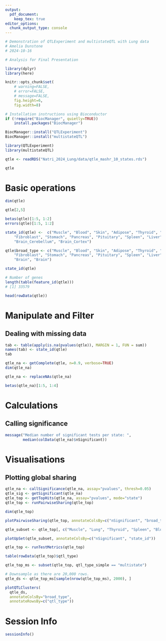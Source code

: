 ```yaml
---
output: 
  pdf_document:
    keep_tex: true
editor_options: 
  chunk_output_type: console
---
```


\newcommand\textpkg[1]{\textbf{\texttt{#1}}}

\LARGE

```r
# Demonstration of QTLExperiment and multistateQTL with Lung data
# Amelia Dunstone
# 2024-10-16

# Analysis for Final Presentation
```

```r
library(dplyr)
library(here)
```

```r
knitr::opts_chunk$set(
    # warning=FALSE, 
    # error=FALSE, 
    # message=FALSE, 
    fig.height=6, 
    fig.width=8)
```


```r
# Installation instructions using Bioconductor
if (!require("BiocManager", quietly=TRUE))
    install.packages("BiocManager")

BiocManager::install("QTLExperiment")
BiocManager::install("multistateQTL")
```

```r
library(QTLExperiment)
library(multistateQTL)
```

```r
qtle <- readRDS("Natri_2024_Lung/data/qtle_mashr_10_states.rds")
```


```r
qtle
```

\newpage

# Basic operations

```r
dim(qtle)
```

```r
qtle[2,5]
```


```r
betas(qtle)[1:5, 1:2]
errors(qtle)[1:5, 1:2]
```


```r
state_id(qtle) <-  c("Muscle", "Blood", "Skin", "Adipose", "Thyroid", "Lung",
    "Fibroblast", "Stomach", "Pancreas", "Pituitary", "Spleen", "Liver", 
    "Brain_Cerebellum", "Brain_Cortex")
```

```r
qtle$broad_type <- c("Muscle", "Blood", "Skin", "Adipose", "Thyroid", "Lung",
    "Fibroblast", "Stomach", "Pancreas", "Pituitary", "Spleen", "Liver", 
    "Brain", "Brain")
```


```r
state_id(qtle)

# Number of genes
length(table(feature_id(qtle)))
# [1] 33579
```

```r
head(rowData(qtle))
```

\newpage

# Manipulate and Filter

## Dealing with missing data


```r
tab <- table(apply(is.na(pvalues(qtle)), MARGIN = 1, FUN = sum)) 
names(tab) <- state_id(qtle)
tab
```

```r
qtle_na <- getComplete(qtle, n=0.9, verbose=TRUE)
dim(qtle_na)
```

```r
qtle_na <- replaceNAs(qtle_na)
```

```r
betas(qtle_na)[1:5, 1:4]
```

\newpage

# Calculations

## Calling significance

```r
message("Median number of significant tests per state: ", 
        median(colData(qtle_na)$nSignificant))
```

# Visualisations

## Plotting global sharing

```r
qtle_na <- callSignificance(qtle_na, assay="pvalues", thresh=0.05)
qtle_sig <- getSignificant(qtle_na)
qtle_top <- getTopHits(qtle_na, assay="pvalues", mode="state")
qtle_top <- runPairwiseSharing(qtle_top)

dim(qtle_top)

plotPairwiseSharing(qtle_top, annotateColsBy=c("nSignificant", "broad_type"))
```


\newpage

```r
qtle_subset <- qtle_top[, c("Muscle", "Lung", "Thyroid", "Spleen", "Blood")]

plotUpSet(qtle_subset, annotateColsBy=c("nSignificant", "state_id"))
```


```r
qtle_top <- runTestMetrics(qtle_top)

table(rowData(qtle_top)$qtl_type)
```

```r
qtle_top_ms <- subset(qtle_top, qtl_type_simple == "multistate")

# Downsample as there are 20,000 rows. 
qtle_ds <- qtle_top_ms[sample(nrow(qtle_top_ms), 2000), ]

plotQTLClusters(
  qtle_ds, 
  annotateColsBy="broad_type",
  annotateRowsBy=c("qtl_type"))
```



# Session Info

```r
sessionInfo()
```
